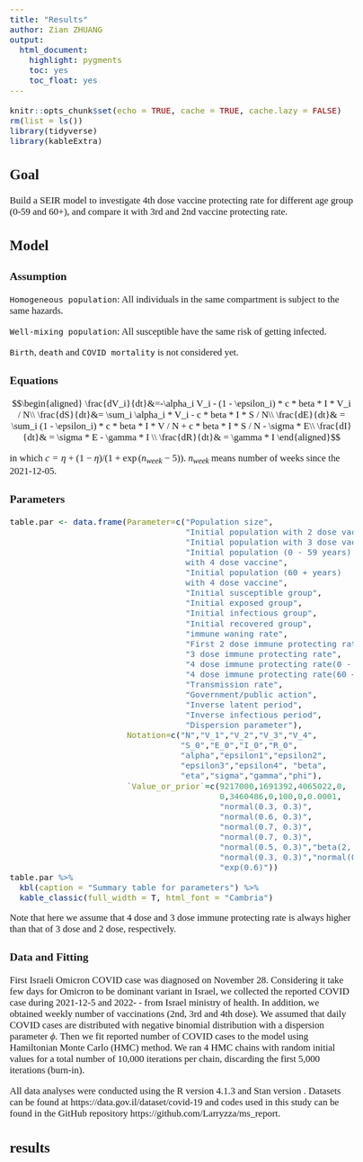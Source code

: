 ```yaml
---
title: "Results"
author: Zian ZHUANG
output:
  html_document:
    highlight: pygments
    toc: yes
    toc_float: yes
---
```


<!-- Setup -->
<style type="text/css">
body{ /* Normal  */
      font-size: 17px;
      font-family: "Times New Roman";
  }
h1,h2,h3,h4,h5,h6{
  font-family: "Times New Roman";
}
</style>
```r
knitr::opts_chunk$set(echo = TRUE, cache = TRUE, cache.lazy = FALSE)
rm(list = ls())
library(tidyverse)
library(kableExtra)
```
<!-- Begin writing -->

## Goal

Build a SEIR model to investigate 4th dose vaccine protecting rate for different age group (0-59 and 60+), and compare it with 3rd and 2nd vaccine protecting rate.

## Model

### Assumption

`Homogeneous population`: All individuals in the same compartment is subject to the same hazards.

`Well-mixing population`: All susceptible have the same risk of getting infected.

`Birth`, `death` and `COVID mortality` is not considered yet.

### Equations

$$\begin{aligned}
\frac{dV_i}{dt}&=-\alpha_i V_i - (1 - \epsilon_i) * c * beta * I * V_i / N\\
\frac{dS}{dt}&= \sum_i \alpha_i * V_i - c * beta * I * S / N\\
\frac{dE}{dt}& = \sum_i (1 - \epsilon_i) * c * beta * I * V / N +
                   c * beta * I * S / N - \sigma * E\\
\frac{dI}{dt}& =  \sigma * E - \gamma * I  \\
\frac{dR}{dt}& =  \gamma * I
\end{aligned}$$

in which $c= \eta + (1 - \eta) / (1 + \exp(n_{week} - 5))$. $n_{week}$ means number of weeks since the 2021-12-05.

### Parameters

```r
table.par <- data.frame(Parameter=c("Population size",
                                    "Initial population with 2 dose vaccine only",
                                    "Initial population with 3 dose vaccine only",
                                    "Initial population (0 - 59 years) 
                                    with 4 dose vaccine",
                                    "Initial population (60 + years) 
                                    with 4 dose vaccine",
                                    "Initial susceptible group",
                                    "Initial exposed group",
                                    "Initial infectious group",
                                    "Initial recovered group",
                                    "immune waning rate",
                                    "First 2 dose immune protecting rate",
                                    "3 dose immune protecting rate",
                                    "4 dose immune protecting rate(0 - 59 years)",
                                    "4 dose immune protecting rate(60 + years)",
                                    "Transmission rate",
                                    "Government/public action",
                                    "Inverse latent period",
                                    "Inverse infectious period",
                                    "Dispersion parameter"),
                        Notation=c("N","V_1","V_2","V_3","V_4", 
                                   "S_0","E_0","I_0","R_0",
                                   "alpha","epsilon1","epsilon2",
                                   "epsilon3","epsilon4", "beta",
                                   "eta","sigma","gamma","phi"),
                        `Value_or_prior`=c(9217000,1691392,4065022,0,
                                           0,3460486,0,100,0,0.0001,
                                           "normal(0.3, 0.3)",
                                           "normal(0.6, 0.3)",
                                           "normal(0.7, 0.3)",
                                           "normal(0.7, 0.3)",
                                           "normal(0.5, 0.3)","beta(2, 4)",
                                           "normal(0.3, 0.3)","normal(0.5, 0.3)",
                                           "exp(0.6)"))
table.par %>%
  kbl(caption = "Summary table for parameters") %>%
  kable_classic(full_width = T, html_font = "Cambria")
```

Note that here we assume that 4 dose and 3 dose immune protecting rate is always higher than that of 3 dose and 2 dose, respectively.

### Data and Fitting

First Israeli Omicron COVID case was diagnosed on November 28. Considering it take few days for Omicron to be dominant variant in Israel, we collected the reported COVID case during 2021-12-5 and 2022- - from Israel ministry of health. In addition, we obtained weekly number of vaccinations (2nd, 3rd and 4th dose). We assumed that daily COVID cases are distributed with negative binomial distribution with a dispersion parameter $\phi$. Then we fit reported number of COVID cases to the model using Hamiltonian Monte Carlo (HMC) method. We ran 4 HMC chains with random initial values for a total number of 10,000 iterations per chain, discarding the first 5,000 iterations (burn-in). 

All data analyses were conducted using the R version 4.1.3 and Stan version . Datasets can be found at https://data.gov.il/dataset/covid-19 and codes used in this study can be found in the GitHub repository https://github.com/Larryzza/ms_report. 

## results

<div class="tocify-extend-page" data-unique="tocify-extend-page" style="height: 0;"></div>